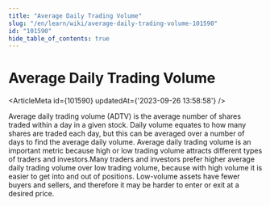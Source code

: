 ```yaml
---
title: "Average Daily Trading Volume"
slug: "/en/learn/wiki/average-daily-trading-volume-101590"
id: "101590"
hide_table_of_contents: true
---
```



# Average Daily Trading Volume

<ArticleMeta id={101590} updatedAt={'2023-09-26 13:58:58'} />
<div className='border-solid border-b border-t-0 my-4 border-[var(--ifm-color-gray-300)]' />

Average daily trading volume (ADTV) is the average number of shares traded within a day in a given stock. Daily volume equates to how many shares are traded each day, but this can be averaged over a number of days to find the average daily volume. Average daily trading volume is an important metric because high or low trading volume attracts different types of traders and investors.Many traders and investors prefer higher average daily trading volume over low trading volume, because with high volume it is easier to get into and out of positions. Low-volume assets have fewer buyers and sellers, and therefore it may be harder to enter or exit at a desired price.
